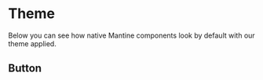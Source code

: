 

# Theme

Below you can see how native Mantine components
look by default with our theme applied.

## Button

<Canvas of={Button.Default} />
